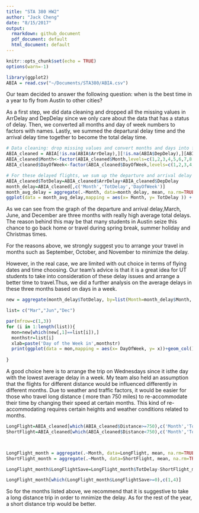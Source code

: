 ```yaml
---
title: "STA 380 HW2"
author: "Jack Cheng"
date: "8/15/2017"
output:
  rmarkdown: github_document
  pdf_document: default
  html_document: default
---
```


```r
knitr::opts_chunk$set(echo = TRUE)
options(warn=-1)
```

```r
library(ggplot2)
ABIA = read.csv("~/Documents/STA380/ABIA.csv")
```
Our team decided to answer the following question: when is the best time in a year to fly from Austin to other cities?

As a first step, we did data cleaning and dropped all the missing values in ArrDelay and DepDelay since we only care about the data that has a status of delay. Then, we converted all months and day of week numbers to factors with names. Lastly, we summed the departural delay time and the arrival delay time together to become the total delay time. 

```r
# Data cleaning: drop missing values and convert months and days into factors with month and day of week names.
ABIA_cleaned = ABIA[!is.na(ABIA$ArrDelay),][!is.na(ABIA$DepDelay),][ABIA$Origin=='AUS',]
ABIA_cleaned$Month<-factor(ABIA_cleaned$Month,levels=c(1,2,3,4,5,6,7,8,9,10,11,12),labels=c("Jan","Feb","Mar","Apr","May","Jun","Jul","Aug","Sep","Oct","Nov","Dec"))
ABIA_cleaned$DayOfWeek<-factor(ABIA_cleaned$DayOfWeek,levels=c(1,2,3,4,5,6,7),labels=c("Mon","Tue","Wed","Thu","Fri","Sat","Sun"))

# For these delayed flights, we sum up the departure and arrival delay to get the total delay. We believe that this is the delay people care about the most.
ABIA_cleaned$TotDelay=ABIA_cleaned$ArrDelay+ABIA_cleaned$DepDelay
month_delay=ABIA_cleaned[,c('Month','TotDelay','DayOfWeek')]
month_avg_delay = aggregate(.~Month, data=month_delay, mean, na.rm=TRUE, na.action=NULL)
ggplot(data = month_avg_delay,mapping = aes(x= Month, y= TotDelay )) + geom_col()

```

As we can see from the graph of the departure and arrival delay,March, June, and December are three months with really high average total delays. The reason behind this may be that many students in Austin seize this chance to go back home or travel during spring break, summer holiday and Christmas times.

For the reasons above, we strongly suggest you to arrange your travel in months such as September, October, and November to minimize the delay.

However, in the real case, we are limited with out choice in terms of flying dates and time choosing. Our team's advice is that it is a great idea for UT students to take into consideration of these delay issues and arrange a better time to travel.Thus, we did a further analysis on the average delays in these three months based on days in a week.

```r
new = aggregate(month_delay$TotDelay, by=list(Month=month_delay$Month, DayOfWeek=month_delay$DayOfWeek), FUN=mean)

```

```r
list= c("Mar","Jun","Dec")

par(mfrow=c(1,3))
for (i in 1:length(list)){
  mon=new[which(new[,1]==list[i]),]
  monthstr=list[i]
  xlab=paste('Day of the Week in',monthstr)
  print(ggplot(data = mon,mapping = aes(x= DayOfWeek, y= x))+geom_col()+labs(x=xlab, y='Average Delay Time'))
  
}


```

A good choice here is to arrange the trip on Wednesdays since it isthe day with the lowest average delay in a week. My team also held an assumption that the flights for different distance would be influenced differently in different months. Due to weather and traffic factors, it would be easier for those who travel long distance ( more than 750 miles) to re-accommodate their time by changing their speed at certain months. This kind of re-accommodating requires certain heights and weather conditions related to months.


```r
LongFlight=ABIA_cleaned[which(ABIA_cleaned$Distance>=750),c('Month','TotDelay','DayOfWeek')]
ShortFlight=ABIA_cleaned[which(ABIA_cleaned$Distance<750),c('Month','TotDelay','DayOfWeek')]



LongFlight_month = aggregate(.~Month, data=LongFlight, mean, na.rm=TRUE, na.action=NULL)
ShortFlight_month = aggregate(.~Month, data=ShortFlight, mean, na.rm=TRUE, na.action=NULL)

LongFlight_month$LongFlightSave=LongFlight_month$TotDelay-ShortFlight_month$TotDelay

LongFlight_month[which(LongFlight_month$LongFlightSave>=0),c(1,4)]
```

So for the months listed above, we recommend that it is suggestive to take a long distance trip in order to mnimize the delay. As for the rest of the year, a short distance trip would be better.


